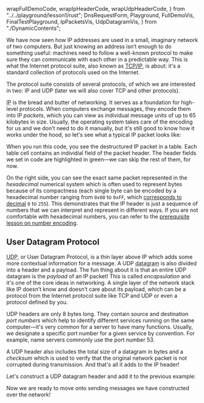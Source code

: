   wrapFullDemoCode,
  wrapIpHeaderCode,
  wrapUdpHeaderCode,
} from "../../playground/lesson1/rust";
  DnsRequestForm,
  Playground,
  FullDemoVis,
  FinalTestPlayground,
  IpPacketsVis,
  UdpDatagramVis,
} from "./DynamicContents";

We have now seen how IP addresses are used in a small, imaginary network of two computers.
But just knowing an address isn’t enough to do something useful: machines need to follow a well-known
protocol to make sure they can communicate with each other in a predictable way. This is what the
Internet protocol suite, also known as [TCP/IP](https://en.wikipedia.org/wiki/Internet_protocol_suite),
is about: it's a standard collection of protocols used on the Internet.

The protocol suite consists of several protocols, of which we are interested in two: IP and UDP (later
we will also cover TCP and other protocols).

&#8203;<abbr title="Internet Protocol">IP</abbr> is the bread and butter of networking.
It serves as a foundation for high-level protocols. When computers exchange
messages, they encode them into IP _packets_, which you can view as individual
message units of up to 65 kilobytes in size. Usually, the operating system takes
care of the encoding for us and we don't need to do it manually, but it's still
good to know how it works under the hood, so let's see what a typical IP packet
looks like:

<Playground id="ipPackets" codeWrapperFn={wrapIpHeaderCode}>
  <IpPacketsVis />
</Playground>

When you run this code, you see the destructured IP packet in a table. Each table cell contains an
individial field of the packet header. The header fields we set in code are highlighted in green—we
can skip the rest of them, for now.

On the right side, you can see the exact same packet represented in the
_hexadecimal_ numerical system which is often used
to represent bytes because of its compactness (each single byte can be encoded by a hexadecimal
number ranging from `0x00` to `0xFF`, which [corresponds to decimal](https://duckduckgo.com/?q=0xFF+in+decimal&t=hk&ia=answer)
`0` to `255`). This demonstrates that the IP header is just a sequence of numbers that we can interpret
and represent in different ways. If you are not comfortable with hexadecimal numbers, you can refer to
the [prerequisite lesson on number encoding](/prerequisites/binary-and-hexadecimal-numbers).

## User Datagram Protocol

&#8203;<abbr title="User Datagram Protocol">UDP</abbr>, or User Datagram Protocol, is a
thin layer above IP which adds some more contextual information for a message. A
UDP <abbr title="a word combination of data + telegram">datagram</abbr>
is also divided into a header and a payload. The fun thing about it is that an
entire UDP datagram is the _payload_ of an IP packet! This is called
_encapsulation_ and it's one of the core ideas in networking. A single layer of
the network stack like IP doesn’t know and doesn’t care about its payload, which
can be a protocol from the Internet protocol suite like TCP and UDP or even a
protocol defined by you.

UDP headers are only 8 bytes long. They contain source and destination _port numbers_ which help to identify
different services running on the same computer—it's very common for a server to have many functions. Usually,
we designate a specific port number for a given service by convention. For example, name servers commonly use
the port number 53.

A UDP header also includes the total size of a datagram in bytes and a _checksum_ which is used to verify
that the original network packet is not corrupted during transmission. And that's all it adds to the IP header!

Let's construct a UDP datagram header and add it to the previous example:

<Playground id="udpDatagram" codeWrapperFn={wrapUdpHeaderCode}>
  <UdpDatagramVis />
</Playground>

Now we are ready to move onto sending messages we have constructed
over the network!
